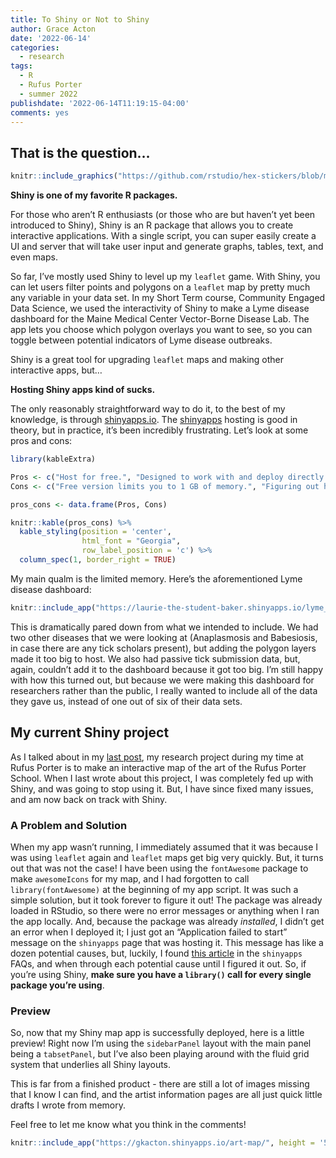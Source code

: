 ```yaml
---
title: To Shiny or Not to Shiny
author: Grace Acton
date: '2022-06-14'
categories:
  - research
tags:
  - R
  - Rufus Porter
  - summer 2022
publishdate: '2022-06-14T11:19:15-04:00'
comments: yes
---
```


## That is the question...
```r
knitr::include_graphics("https://github.com/rstudio/hex-stickers/blob/master/PNG/shiny.png?raw=true")
```

**Shiny is one of my favorite R packages.**

For those who aren't R enthusiasts (or those who are but haven't yet been introduced to Shiny), Shiny is an R package that allows you to create interactive applications. With a single script, you can super easily create a UI and server that will take user input and generate graphs, tables, text, and even maps. 

So far, I've mostly used Shiny to level up my `leaflet` game. With Shiny, you can let users filter points and polygons on a `leaflet` map by pretty much any variable in your data set. In my Short Term course, Community Engaged Data Science, we used the interactivity of Shiny to make a Lyme disease dashboard for the Maine Medical Center Vector-Borne Disease Lab. The app lets you choose which polygon overlays you want to see, so you can toggle between potential indicators of Lyme disease outbreaks. 

Shiny is a great tool for upgrading `leaflet` maps and making other interactive apps, but...

**Hosting Shiny apps kind of sucks.**

The only reasonably straightforward way to do it, to the best of my knowledge, is through [shinyapps.io]("https://www.shinyapps.io/). The [shinyapps](https://www.shinyapps.io/) hosting is good in theory, but in practice, it's been incredibly frustrating. Let's look at some pros and cons:

```r
library(kableExtra)

Pros <- c("Host for free.", "Designed to work with and deploy directly from the RStudio console.", "Lets you deploy to multiple different accounts.")
Cons <- c("Free version limits you to 1 GB of memory.", "Figuring out how to deploy for the first time is super confusing.", "If you don't check which account is currently linked, you can deploy to the wrong account without noticing (sorry, Dr. Baker!)")

pros_cons <- data.frame(Pros, Cons)

knitr::kable(pros_cons) %>% 
  kable_styling(position = 'center', 
                html_font = "Georgia", 
                row_label_position = 'c') %>% 
  column_spec(1, border_right = TRUE)
```


My main qualm is the limited memory. Here's the aforementioned Lyme disease dashboard:


```r
knitr::include_app("https://laurie-the-student-baker.shinyapps.io/lyme_indicators/", height = '500px')
```

This is dramatically pared down from what we intended to include. We had two other diseases that we were looking at (Anaplasmosis and Babesiosis, in case there are any tick scholars present), but adding the polygon layers made it too big to host. We also had passive tick submission data, but, again, couldn't add it to the dashboard because it got too big. I'm still happy with how this turned out, but because we were making this dashboard for researchers rather than the public, I really wanted to include all of the data they gave us, instead of one out of six of their data sets. 

## My current Shiny project

As I talked about in my [last post](https://dressing-up-data.netlify.app/blog/rpm-week-one/), my research project during my time at Rufus Porter is to make an interactive map of the art of the Rufus Porter School. When I last wrote about this project, I was completely fed up with Shiny, and was going to stop using it. But, I have since fixed many issues, and am now back on track with Shiny. 

### A Problem and Solution

When my app wasn't running, I immediately assumed that it was because I was using `leaflet` again and `leaflet` maps get big very quickly. But, it turns out that was not the case! I have been using the `fontAwesome` package to make `awesomeIcons` for my map, and I had forgotten to call `library(fontAwesome)` at the beginning of my app script. It was such a simple solution, but it took forever to figure it out! The package was already loaded in RStudio, so there were no error messages or anything when I ran the app locally. And, because the package was already _installed_, I didn't get an error when I deployed it; I just got an "Application failed to start" message on the `shinyapps` page that was hosting it. This message has like a dozen potential causes, but, luckily, I found [this article](https://support.rstudio.com/hc/en-us/articles/229848967-Why-does-my-app-work-locally-but-not-on-shinyapps-io-) in the `shinyapps` FAQs, and when through each potential cause until I figured it out. So, if you're using Shiny, **make sure you have a `library()` call for every single package you're using**. 

### Preview

So, now that my Shiny map app is successfully deployed, here is a little preview! Right now I'm using the `sidebarPanel` layout with the main panel being a `tabsetPanel`, but I've also been playing around with the fluid grid system that underlies all Shiny layouts. 

This is far from a finished product - there are still a lot of images missing that I know I can find, and the artist information pages are all just quick little drafts I wrote from memory. 

Feel free to let me know what you think in the comments!

```r
knitr::include_app("https://gkacton.shinyapps.io/art-map/", height = '500px')
```

